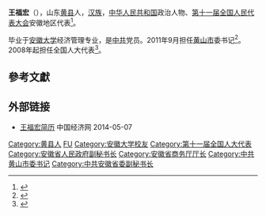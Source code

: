 '''王福宏'''（{{bd|1955年||}}），山东[[黄县|黄县]]人，[[汉族|汉族]]，[[中华人民共和国|中华人民共和国]]政治人物、[[第十一届全国人民代表大会|第十一届全国人民代表大会]]安徽地区代表<ref>{{cite web|author=新华网|title=第十一届全国人大代表|url=http://news.xinhuanet.com/ziliao/2008-03/03/content_7708230.htm?node=36628|publisher=新华网|accessdate=2014-01-07|archive-date=2014-01-10|archive-url=https://web.archive.org/web/20140110211415/http://news.xinhuanet.com/ziliao/2008-03/03/content_7708230.htm?node=36628|dead-url=no}}</ref>。

毕业于[[安徽大学|安徽大学]]经济管理专业，是[[中共|中共]]党员。2011年9月担任[[黄山市|黄山市]]委书记<ref>{{cite web|accessdate=2014-06-06|url=http://www.ce.cn/xwzx/gnsz/gdxw/201109/14/t20110914_22693120.shtml|title=王福宏当选安徽黄山市委书记|publisher=中国经济网|archive-url=https://web.archive.org/web/20140714165902/http://www.ce.cn/xwzx/gnsz/gdxw/201109/14/t20110914_22693120.shtml|archive-date=2014-07-14|dead-url=yes}}</ref>。2008年起担任全国人大代表<ref>{{cite news|title=全国人大代表信息-王福宏|url= http://210.82.31.1:8084/delegate/viewDelegate.action?dbid=110951|accessdate=2013-04-05|newspaper=全国人大网}}</ref>。

==參考文獻==
{{reflist}}
==外部链接==
*[http://district.ce.cn/zt/rwk/sf/ah/rs/201205/23/t20120523_23348028.shtml 王福宏简历] {{Wayback|url=http://district.ce.cn/zt/rwk/sf/ah/rs/201205/23/t20120523_23348028.shtml |date=20140508030318 }} 中国经济网 2014-05-07

{{DEFAULTSORT:W王}}
[[Category:黄县人|Category:黄县人]]
[[Category:王姓|FU]]
[[Category:安徽大学校友|Category:安徽大学校友]]
[[Category:第十一届全国人大代表|Category:第十一届全国人大代表]]
[[Category:安徽省人民政府副秘书长|Category:安徽省人民政府副秘书长]]
[[Category:安徽省商务厅厅长|Category:安徽省商务厅厅长]]
[[Category:中共黄山市委书记|Category:中共黄山市委书记]]
[[Category:中共安徽省委副秘书长|Category:中共安徽省委副秘书长]]